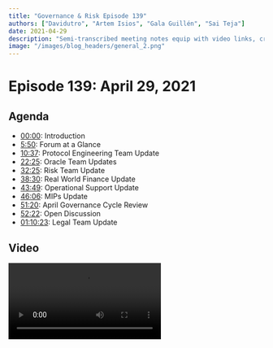 ```yaml
---
title: "Governance & Risk Episode 139"
authors: ["Davidutro", "Artem Isios", "Gala Guillén", "Sai Teja"]
date: 2021-04-29
description: "Semi-transcribed meeting notes equip with video links, crosslinks, and more. Welcome to MakeDAO scientific Governance and Risk meeting #139 taking place on Thursday, April 29th at 17:00 UTC."
image: "/images/blog_headers/general_2.png"
---
```


# Episode 139: April 29, 2021

## Agenda

- [00:00](https://youtu.be/ZKMRegxLLXU): Introduction
- [5:50](https://youtu.be/ZKMRegxLLXU?t=350): Forum at a Glance
- [10:37](https://youtu.be/ZKMRegxLLXU?t=637): Protocol Engineering Team Update
- [22:25](https://youtu.be/ZKMRegxLLXU?t=1345): Oracle Team Updates
- [32:25](https://youtu.be/ZKMRegxLLXU?t=1945): Risk Team Update
- [38:30](https://youtu.be/ZKMRegxLLXU?t=2309): Real World Finance Update
- [43:49](https://youtu.be/ZKMRegxLLXU?t=2621): Operational Support Update
- [46:06](https://youtu.be/ZKMRegxLLXU?t=2763): MIPs Update
- [51:20](https://youtu.be/ZKMRegxLLXU?t=3080): April Governance Cycle Review
- [52:22](https://youtu.be/ZKMRegxLLXU?t=3142): Open Discussion
- [01:10:23](https://youtu.be/ZKMRegxLLXU?t=4223): Legal Team Update

## Video

<Video src="https://youtu.be/ZKMRegxLLXU" />

## Introduction

### Agenda and Preamble

#### LongForWisdom

[00:00](https://youtu.be/ZKMRegxLLXU)

- Hello everyone, and welcome to MakeDAO scientific Governance and Risk meeting #139 taking place on Thursday, April 29th at 17:00 UTC. My name is LongForWisdom, and I'm the Governance facilitator for MakerDAO.
- Feel free to interrupt. If you have comments or questions for any of those giving updates, please ask.

## Governance Update

#### Payton Rose

[01:13](https://youtu.be/ZKMRegxLLXU?t=73)

- It has been a busy Governance week. Two executives have passed our [standard weekly executive](https://vote.makerdao.com/executive/system-surplus-buffer-increase-and-burn-parameter-changes-yfi-a-addition-to-liquidations-2-0?network=mainnet#proposal-detail) that includes the system surplus buffer increase, burn parameter changes, and also YFI-A addition to Liq 2.0. Before the call, we were discussing the burner and surplus buffer. Sam will now jump in and talk about the lerp module he wrote that will go live.
  - SamM: We are using the lerp module to increase the surplus buffer. It's set to go from 30 to 60 million beginning tomorrow morning. It will take 99 days to meet the 60 million, targeting approximately 75% towards the surplus buffer and 25% toward the burner.
    - Payton: Awesome! And it's permissionless as well, which is exciting.
- The other executive that passed was our [Monthly Governance Cycle](https://vote.makerdao.com/polling/QmTxRwyh?network=mainnet#poll-detail) containing all the MIPs for the last month. Big congratulations to our four new core units being Content Production, Growth, MakerDAO Shop, and Protocol Engineering.
- We also had the [Declaration of Intent for eurDai](https://forum.makerdao.com/t/mip13c3-sp10-declaration-of-intent-eurdai/6766/17) and [MIP amendments](https://vote.makerdao.com/executive/approve-april-2021-governance-cycle?network=mainnet#proposal-detail) that passed for MIPs 4, 9, and 0. Those MIP sets added second collateral greenlight poll and allowed MIPs to be amended via the weekly cycle for their first three months of passage. Check that out if you want more detailed information.
- Concerning polls, [all four Liq 2.0 polls](https://forum.makerdao.com/t/maker-relay-ep-42/7673/1) passed. This will be moving wBTC-A and all three ETH Vaults into the Liq 2.0 framework slated for tomorrow's vote.
- Reminder: there are four days left to submit your greenlight votes on the most recent collaterals.
- Concerning Gov Alpha, we will have a meeting today with some parties interested in voting delegates. We will discuss the process and the framework. Hopefully, we'll have a detailed update on that next week.
- We are working on a GitBook Maker operation manual to assist with protocol knowledge and procedures. It is going to be helpful. We are drafting some changes to the Forum organization, so don't get too attached to the home page. We are going to be switching things around for the better.

#### Questions

- Aaron: Does the lerp module take into account the payroll deductions from the surplus buffer?
  - SamM: No. When it was crafted, we were not certain that it was going to pass.
  - Brian McMichael: Payrolls are ultimately going to be handled by the Keg, a streaming solution. The lerp is more of a point-to-point, but Keg's purpose was built for this. We'll get that out soon.
  - SamM: Coincidentally, the liquidations from yesterday completely countered the budget.
  - LongForWisdom: Yes, that's probably true.

## Weekly Updates

### Forum at a Glance

#### Payton

[5:50](https://youtu.be/ZKMRegxLLXU?t=350)

[Forum at a Glance - Forum Thread](https://forum.makerdao.com/t/forum-at-a-glance-april-23-29/7728)

##### Three-Point Summary

- “Holy liquidations Batman!” April 28th saw over \$15M of ETH effectively liquidated from ETH-B, ironically right before ETH hit an ATH.
- Liquidations revenue kick-started the burner, with over 300 MKR burned in 24 hours :fire:
- The peg remains strong, with ETH volatility likely to blame for a slight VWAP increase of DAI to \$1.002

##### Announcements

- Make sure to check out the [MIP45 Audit Summary](https://forum.makerdao.com/t/mip45-audit-summary/7612) if you haven’t had the chance yet!
- It’s the end of an era with the announcement that @Davidutro is [Retiring the Community Call](https://forum.makerdao.com/t/retiring-the-community-call/7694). It's sad. I'll leave it up to David!

#### David Utrobin

##### Community Call Farewell

[06:37](https://youtu.be/ZKMRegxLLXU?t=397)

- On Tuesday, I announced the end of the Community Call in its current form. The Community call has been the longest-running call at MakerDAO for the last few years. I've had the pleasure of hosting it. The Community Call covered weekly updates from Maker, issue discussion, special guests, and interesting technology in our space. The scope has been transformed and changed along with MakerDAO. As MakerDAO grows, we are seeing a large growth of specifically scoped community calls happening.
- I made a [forum post](https://forum.makerdao.com/t/retiring-the-community-call/7694) showing a graphic of the different types of public calls emerging. It appears to be the right time to retire the Community Call in its current form as a generalized community call. However, out of the ashes, phoenixes will rise (emphasis on the plural). I'm anticipating a lot of more tightly scoped calls. The Content Production Core Unit partnering with Growth and other Core Units will take over that Tuesday slot and do a version of the Community Call focusing on guests, BD verticals, etc. In the meantime, the Community Call is officially retired in its current form.

##### Discussions

- [Debt floor and smallholder consequences](https://forum.makerdao.com/t/debt-floor-and-smallholder-consequences/7637)
  - @jumnhy's first post to the forum asks about the state of the Debt Floor (dust) and what the community can be doing for small account holders.
- [Who do I call, if I want to call MakerDAO?](https://forum.makerdao.com/t/who-do-i-call-if-i-want-to-call-makerdao/7617)
  - @purrfection harks back to international politics and wonders how the DAO can effectively communicate with outside groups.

##### Signal Requests

- [Increase the DSR](https://forum.makerdao.com/t/signal-request-increase-the-dsr/7703)
  - @mrabino1 signals for an increase to the DAI Savings Rate, with multiple options for a “temperature check” of the community’s commitment to a positive DSR.
- [Adjust KNC-A Debt Ceiling](https://forum.makerdao.com/t/signal-request-adjust-knc-a-debt-ceiling/7706)
  - @monet-supply signals for action on KYC-A, following an announcement that KyberDAO will be moving to a new token.

### Protocol Engineering Team Update

#### Christopher Mooney

[10:37](https://youtu.be/ZKMRegxLLXU?t=637)

- It's a major accomplishment now that our team is called Protocol Engineering instead of Smart Contracts. Smart contract engineers are now moving from the foundation to a well-structured DAO. Hurrah!
- The Protocol Engineering team will be hosting office hours every Tuesday morning to make inquiries from other engineers in this space. You can also use #dev or #help on RocketChat for smaller inquiries.
- The Liq 2.0 executive is in Kovan, which includes all three Ethereum collateral types and wBTC. We're planning to put it on executive this Friday. It is big in terms of the number of assets under Liq 2.0. If there are any keepers on the call, Liquidations 2.0 is now taking liquidations. Still, we haven't seen anyone yet using the flash lending capability. There is a reference implementation of a keeper put out by the Integrations Team at the foundation. I want to encourage people to play with that and report any bugs for the two current active types, YFI, and LINK. If you manage to catch a liquidation or force liquidations yourself, and if there's a bug, please report it in #dev on RocketChat.
- The strength of Liquidations 2.0 helps us lean on Defi and single block composability to provide the liquidity to backstop the protocol without having a minimum of one keeper running on all the collateral types using that type of liquidation. We're in the same paradigm that we're with Liq 1.2, in which we need UIs or capitalized keepers to show up. It's going to be important that a keeper is running by next week.
  - Brian: I want to reiterate on the keepers. We had the big wave of liquidations the other day. Those went well with the Liq 1.0 system, and at this point, we've got a better infrastructure build-up around Liq 1.0 than we will around Liq 2.0 in the week. There are a lot of opportunities. If we have another drawdown, we're not in the same place infrastructure-wise as we're with the current system. If somebody else doesn't do it, we'll put out something for a hackathon project because we could use several different reference implementations. We would all like to have more versions of keepers that can interact with the system; ideally, we will integrate with AMMs, which will solve many problems. Still, after the Black Thursday event, we made many assumptions that 'if we build, they will come,' but that did not work. We need your help going forward.
  - Kurt: For future upgrades, the system should prioritize having more infrastructure in place and tested beyond smart contracts before rolling out to significantly large collaterals within two weeks. That is a general risk management consideration for future engineering projects.
  - Chris: There's certainly risk with staying on Liq 1.2. The liquidation process that we just had that was over 18 million USD almost filled the liquidations box with that one vault that gas liquidated. It's difficult to know the old auction systems and how well-capitalized these things will be. It's nerve-wracking at the beginning to see the bids. We were down around 12 million. We were undercapitalized by 12 million on that before the auctions were completed. There's a risk if we don't move as well.
  - Brian: On behalf of everyone from the protocol Engineering team, I want to thank the Maker community for making this transition possible.
- Chris: Regarding mandated actors, there's a multi-sig that has multiple members across multiple teams that were funded or will be funded once the monthly executive is executed. It will roughly put three months' worth of monthly operating expenses for the Protocol Engineering team into a smart contract that would be available in case of an emergency. Right now, it's funded through Dai. However, this is intended to use for emergencies. There is an entire class of emergencies concerning Dai losing value or becoming volatile. It's better to swap that Dai for non-volatile equivalent assets like USDC. If we end up in an emergency, we've at least three months of funding that will help the team clean things up or reboot the protocol and whatever is needed as long as it isn't tied to the fate of Dai.
  - Brian: Benefit of this is we will get Dai back out in the market, and it's liquid. Second, if we take on collateral types like USDC and those that go bad on this, it's unlikely that those will also go bad in the same situation that Dai does. We're trying to diversifying some of the risks through other assets.

#### Questions

- LongForWisdom: With regards to transition, do you guys have the date that you're officially free?
  - Chris: I don't have an exact date, but it's around the first week of May.
  - Brian: The Foundation hasn't told us when they are firing us. We will let you know, haha.
- LongForWisdom: Should we consider delaying big ones until we have the solid infrastructure around Liq 2.0?
  - Chris: It has been considered, and it's that risk trade-off that we just mentioned. The assessment is that with too large a pullback, the old liquidation system can't perform well. We're confident that the new system can. It requires a back stopper running. The biggest risk is that we haven't seen that backstop keeper appears in the community, and foundations can't run one.
  - LongForWisdom: That seems strange to me. Liquidation works as long as there isn't a significant pullback. Wherein for Liq 2.0, we don't know the pullback effect. It could be bad if those keepers aren't up.
  - Chris: We know that the keepers that exist can handle around 20 million in liquidations. We could anticipate that the bidding we saw with these large liquidations can also occur on a 20 million liquidation. There're some assumptions baked into it, but I think that's fine.
  - Brian: If you got the skills, assume that you know there will be a huge opportunity for cheap collateral in a major pullback. However, if everybody has the same idea, then we will liquidate you at market price. If you're on your own and nobody else has done that, you're going to get some deals.

### Oracle Team Update

#### Nik Kunkel

[22:25](https://youtu.be/ZKMRegxLLXU?t=1345)

- We're getting ready to post the Oracle Core Unit proposal. I spend most of my days now speaking with lawyers, which is not so fun. Regarding the ABDK side of things, we are already in touch with them to complete the final audit reports and announce it soon as we get that information.
- We're going to redeploy all of the existing Uniswap LP oracles to the new version that, through the help of the SC team, especially Kurt, has been optimized. It's quite efficient and will save a lot of gas fees. We want to do the rollout within the next couple of weeks. It will be dependent on how much we're trying to stuff inside the executive votes. I am not sure what the SC team planned out there, but we may have to wait until the following week if it's a bloated spell. The gas limit was raised this past week. We may have more wiggle room than we think.
- There was a [dark feed that wanted to off-board](https://forum.makerdao.com/t/7555/1). They've already shut down their feed. We need to remove their key from the oracle SC. We also need to add a Defi saver. We will work with those guys to make sure that we get those into some spells. It's a heavy operation because every time we onboard or offboard oracles, we need to get on a call with them and add or remove the feed. We currently have 15-20 oracles, which is a very heavy operation. We may perform two phases.
- Concerning Oracle R&D, we have a new pricing tool that we've been working on for an extremely long time. It's been almost a year in the final stages of testing. We want to push it out within the next few weeks. It's called `Gopher.` Currently, if you want the price of ETH-USD, you go to all the different exchanges that have ETH-USD. When you have the data, you can go through whatever data processing you want and then spit out the price. That model is inefficient because if you're querying many exchanges, some of the APIs don't respond in time, and others may time out. A better way would be to ping exchanges for all the data and prices constantly. You will have all of those prices cached. When you want to know the price, let's say ETH-USD, you now have all the data for signal processing.
- In parallel, we've another new feature that we call `Spire,` which enables another P2P solution to back up the Oracle system. Many of you might be aware that we had issues with Scuttlebutt within the past year, particularly thanksgiving. Scuttlebutt is a P2P network where all of the feeds are exchanging price messages.
- Regarding the Oracle Stack, we want to make sure that everything is hyper resilient. If any of the components breaks, such as pricing tools, then there is a backup pricing tool. If this networking layer breaks, then there is another networking layer. Hence, with `Spire,` we will have Lib P2P acting in parallel with Scuttlebutt. If Lib P2P fails, we have Scuttlebutt and vice-versa. The next step would be to get the client diversity, just like ETH 2.0 has multiple clients; We have Teku, Nimbus, Prism, and Lighthouse. We want to have multiple reference implementations that follow the same common spec. Right now, we have one oracle client, `Omnia.` We are beginning to create a second reference implementation called `Ghost.` after that, I would like to see a third-party team as part of the core unit to give some money in helping to create different client and maintain them. This diversification helps us to stay away from repeating the same design approach.

### Risk Team Update

#### Primoz Kordez

[32:25](https://youtu.be/ZKMRegxLLXU?t=1945)

- We are preparing to release the next batch of proposed parameters for Liquidations 2.0 for the remaining vault types. We will propose parameters for the ten smaller vault types. We will cover them this week, and next week, we'll propose some parameters for Uni LPs. According to the plan, we have all vault types activated apart from stable coins and PSM in Liquidations 2.0. It should take less than three weeks but depends on the voting process and the Smart Contracts team to implement everything according to the plan.
- As was mentioned today, @Monet-supply made a [signal to lower the KMC debt ceiling to zero](https://forum.makerdao.com/t/signal-request-adjust-knc-a-debt-ceiling/7706) because the KMC token is being migrated to a new version. We need to disable the vault. There are a few methods to do that. We will likely propose to decrease the DC. We can gradually increase the stability fee, and at some point, we will probably disable Oracles. We will then see whether the new KMC token will be onboarded soon after because this was the lowest utilized vault. We have seen 10,000 debt exposure on average in the past, and this vault costs Maker more than it was earning through the stability fees.
- We started preparing for a new set of collaterals evaluations. There was a consensus between other facilitators that the future focus will be on Sushi LPs. A few applications for Sushi LPs were already [posted](https://forum.makerdao.com/c/collateral-onboarding/co/17) this week, and we will likely soon choose between those pairs to begin working on evaluations.
- Yesterday, we had an analysis on ETH-B auctions. Surprisingly, the bids were solid this time. This surpassed expectations because ETH-B auctions haven't been perfect in the past. I'm going to mention a few metrics; There were about 360 auctions in total. The total amount of debt liquidated was 16 million, penalty fees collected 2 million, which is a full collection of penalty fees. There were only 16 auctions where a fraction of penalty fees were not collected. Maker could collect another 20 thousand more Dai. There were between two to three addresses that were bidding, which is more than usual. There were also two-thirds of initial bids or zero bids, something that was observed in the past. The good news is that Liq 2.0 will make zero bids impossible. From the Maker side, the outcome was great. We saw a good response. We also confirmed the `box.` The pending liquidation size limit isn't too high. Keepers were fairly capitalized. the most significant metric is the profit keepers made or how much the vault owners lost. This number was good considering the best results because auctions settled on average at 4% below market price. This means that vault owners lost penalty fees and another 4%.
- We had surplus auctions, the so-called `flap` auctions. We hit the 30 million surplus. They are doing fine. MKR being sold in these auctions is on average 5% above market prices. There isn't a large number of keepers bidding in these auctions. On the other hand, we won't be seeing this huge amount of `flaps` anymore because we are increasing the surplus buffer unless we have a larger liquidation event again.
- Besides the ongoing release of Liq 2.0 parameters, we are also working on updating risk parameters. Usually, on our side, at the end of the month, we update three premiums DCs, which are then used for the parameter proposal group that meets next week. We expect to have new suggested parameters for May.

### Real-World Finance Team Update

#### Sebastien Derivaux

[38:30](https://youtu.be/ZKMRegxLLXU?t=2309)

- Update on NewSilver: More loan audits were made last week, and now we have half a million invested in this NewSilver vault.
- We have a call with the legal team next week to discuss monthly due diligence and concentration in Florida. Initially, we made the limit of 30% in maximum exposure of any state in the US, but there's been a lot of activity in Florida. We will ask him about stopping low-exposure loans in Florida if the threshold is met. Otherwise, everything is working fine. There was also the new drop of investors in the pool, making repayment of Maker loan. That's why it's 400k; we can know that all the smart contracts are working from this.
- Regarding collateral onboarding, we will try to push a new batch of Centrifuge assets either the end of next month or the first week of June to be ready on our side and evaluate up to 4 Centrifuge assets. We will be able to onboard whatever Governance decides.
- We made progress on trust models as well. Matthew [released new documents](https://forum.makerdao.com/t/rwa001-a-custody-agreement/7724) today. we're still confused about its success as well as the other ones.
- I had a call with a lawyer yesterday. A month ago, it was the first call with Arnold & Porter LLP. We had a call with a partner in the US who's an expert in structure finance, and he has some connections with Arnold & Porter. They also lobbied for crypto in Washington. They have good expertise in regulation as well. I will write documentation about MakerDAO and the regular assets for MakerDAO to help them get up to speed. If everything works, we will begin to hire them next month to audit NewSilver investments.
- Finally, we surpassed 10 million in monthly revenue, which is an all-time high. I will present the monthly financial reports early next week, and maybe we will be able to discuss them in the next G&R call.
  - David: How much revenue we made from PSM this month?
  - Seb: I don't have a hard number, but I saw they were below 1 million, which is relatively insignificant for Maker.

### Operational Support Update

#### Juan Guillén

[43:49](https://youtu.be/ZKMRegxLLXU?t=2621)

- We have been busy transitioning to SES and incorporating a lot of feedback that's been given to us. Amy is working in the background on various projects in the foundation.
- Regarding Know Your MIP, we had Stani from Aave and some presenting [KYM #8](https://forum.makerdao.com/t/know-your-mip-kym-08-mip50-direct-deposit-module-monday-april-26th-17-00-utc/7566/3). MIP50 was very interesting. The recording is on YouTube.
- Yesterday, we had [MCO2](https://forum.makerdao.com/t/collateral-onboarding-call-31-mco2-token-wednesday-april-28-16-00-utc/7615), a carbon credit market application, the MIP6 application that is already on YouTube.
- On the core units side of things, we had [Request Network last Friday](https://www.youtube.com/watch?v=9nwTPJo3d50) explaining how to use it and showing their new features. Tomorrow, we will have a [workshop to set up OKRs](https://forum.makerdao.com/t/core-unit-rituals-01-okrs-workshop-with-andy/7682) with Andy from SCS.

### MIPs Update

#### David Utrobin

[46:06](https://youtu.be/ZKMRegxLLXU?t=2763)

![](https://i.imgur.com/iKL6ZuL.png)

![](https://i.imgur.com/RZiiYgN.png)

![](https://i.imgur.com/7CtbfHD.png)

![](https://i.imgur.com/eoYc7vh.png)

![](https://i.imgur.com/90n3Cpa.png)

![](https://i.imgur.com/GWoXvUR.png)

![](https://i.imgur.com/RsXiY05.png)

![](https://i.imgur.com/OmQQP4g.png)

![](https://i.imgur.com/KULr1Nl.png)

## Procedural

### April Governance Cycle Review

#### LongForWisdom

[51:20](https://youtu.be/ZKMRegxLLXU?t=3080)

- We managed to avoid the issues we had with MKR voters this month, at least for the MIPs. We had trouble getting things passed in time for the executive on Monday. It worked out in the end, but it's good to highlight this situation. This is the main reason why we are proposing the change to the Monthly Governance cycle, which David referred to as [MIP51](https://forum.makerdao.com/t/mip51-monthly-governance-cycle/7366). Hopefully, that will help resolve the issue in the future. It includes changes to the way that the monthly event cycle works. We may take time next month to discuss it when it goes into voting.

## Open Discussion

[52:22](https://youtu.be/ZKMRegxLLXU?t=3142)

### Governance Core Cycle

- LongForWisdom: This is the moment for everyone to present comments or questions regarding the last monthly cycle. Chris Mooney states that he is in support of the change. It should change the Governance cycle slightly and make things easier around executives. I encourage everyone to read over MIP51 to have an understanding of how things are changing. Also, we saw a lot of new Core Units get ratified. We offer congratulations to those facilitators and those within those Core Units that went through. It's been fantastic to see more people joining the DAO.

### MKR compensation working group

- David Utrobin: I am curious whether there is an update concerning the MKR compensation working group? We have to discuss all these queries coming to fruition.
  - LongForWisdom: I haven't mentioned it up to this point because the group was not yet ready to publicly state anything definitive. We met last Friday, and we've been meeting every day since then to discuss various things. We are making progress. We continue leaning towards guidelines and strict restrictions. The hope is to lay out some guidelines, Core Units that are less sure about MKR compensation. Also, guidelines that allow Governance to compare individual core units' compensation structures against the guidelines that we put initially release. We set a rough target for May 10th to have something substantial and formal released for everyone. In the meantime, we will continue to work on it.
  - Payton: We approved protocol engineering testing. They've got some contracts working, but will there be further discussion on that structure, or will that be included in an upcoming executive?
  - Derek: Are you referring to the mechanism or the quantity?
  - Payton: The mechanism has already been approved in terms of minting or how it's done.
  - Derek: Perfect. Brian has written a contract called DssVest. We have a specification written up for it. I imagine us submitting it to the forum within the next few weeks. I want to keep the focus on Liq 2.0 for the time being. Nonetheless, it's written up and will be posted as soon as we get past this hurdle of Liquidations.

### Governance and Risk Meeting Structure Discussion

- LongForWisdom: Does the structure of this meeting meet the audience's requirements? Could it be more effective, and how well would it scale as we add more Core Units? Some people state that they like it the way it is. Other people would like to see some changes. Does anybody want to chime in?
  - Chris Mooney: I tried to change the format of the Protocol Engineering team meeting disclosure. I was doing stand-up with the entire DAO, and we had to surface the important stuff at some point. I like the format of this meeting. I think it's necessary. It's going to have to change shape, and it's funny that it's "Governance and Risk" because we are a little off that mandate. It's more like an all-hands.
  - LongForWisdom: Yes, that's fair. I have this bad habit of assuming everything is Governance because it all involves Governance knowing things.
  - Kurt: I was going to make that exact point. All decision-making for the DAO falls under Governance.
- Aaron (in the chat): When will Growth have a section in this meeting?
  - LongForWisdom: Probably next week. I haven't yet spoken with anybody from the new Core Units. They are all welcome to do a weekly update. I encourage you to get in touch with me to slot a regular segment. I hope we will begin to see biweekly updates.
- David Utrobin: This call is primarily focused on updates and issue discussion. Eventually, updates will continue to grow. The benefit of having the "issue discussion" as part of this call is that everyone is present; it's an all-hands event, and you have all of the key people ready to give feedback. If we were to split off the Governance and Risk meeting in the future, my recommendation would be to do a town hall for updates and a town hall for issue discussion. Make sure that people attend both at similar levels of importance. My main concern is with this call becoming way too bloated through the growth of Core Units and issues, etc.
  - LongForWisdom: The issue discussion concern is important. As you say, it's a chance for people to discuss whatever they want with all the involved people. I haven't explicitly considered splitting up, but we could potentially do something like that. We could publically split up this meeting and follow an agenda of the first 45 minutes for updates, and at the end, we initiate the discussion. Anybody can show up to both calls.
  - David Utrobin: Yes, I like that idea a lot.
  - LongForWisdom: Five-hour-long calls are a shock. I want to avoid adding time to this meeting. I know a lot of people find this useful. Some people are already frustrated by its length. It's one and a half hours long on a regular. I wouldn't want to push far above that. @juanjuan, I know you had some comments on the meeting. Do you have anything to share?
  - Juan Guillén: I'm a little more empathetic. I want to make sure that we don't talk to only each other and that we are more inclusive. I'm thinking about the objective of this call; what the audience wants and why. I asked many questions to several people. I would like to know if the people who see this once a week believe that's enough for them? What was the objective of the call: more to discuss things, give updates? That's the road I went down. Unfortunately, I don't have a solution. I would like to hear any ideas and opinions.
  - David Utrobin: Regarding the discussion section, one of our disadvantages is that we don't plan very deeply for what we will discuss. Generally, it works out. But it is critical to know who the relevant people are to discuss certain issues and make sure they are available and present for when those issues are discussed. If we do split off into more focused "issue discussion calls," inclusivity is a huge deal by being able to have everybody there and synced. It's very important to have that.
- LongForWisdom: We often run these calls, and we have fairly full audiences, right? But it tends to be the same people speaking, those that are most familiar. If you are someone in these calls which doesn't often speak, and there's anything you want to share with me privately that you think we could do to make it easier, please feel free to speak right now.
  - Kurt: It's important to not get in the habit of making decisions on this call. Any call will not line up well with at least one participant's time zone, And people may have other reasons they can't make a call. It's important to emphasize the more asynchronous forms of communication for finalizing decisions, namely the Forum and RocketChat, for more ephemeral things.
  - LongForWisdom: That's another good point. That's always been the goal, to avoid actual decision-making in these calls. Generally, we do fairly well with that. We often have people proposing courses of action, but we don't determine them, not in the regular call. However, there are some emergency examples that we had.
  - Kurt: Many contexts come through in this call. Now that we have the great summaries, people can catch up on them and review the discussions. Thereby, they can raise it in a separate forum post. Even though we don't explicitly make decisions, sometimes the context of this call carries through to what the decision will be. It's important to make sure that it gets out there and everyone has a chance to respond.
- Payton: Would an anonymous question line help make sure we can get people to answer without necessarily putting them on the spot in front of everyone?
  - LongForWisdom: Yes, that's a good idea, especially for those who watch the call but don't tend to show up live. We could put something like that together.
  - Christopher Mooney: Yes, that's a really good idea. I've seen this done in larger companies, but it also works in our community because people want to maintain their anonymity.
- Matthew Rabinowitz: Another idea would be the mandated actors who go through the normal cycle. In many ways, so much of what is being said on those calls could be pre-recorded and put on YouTube or somewhere else as a reference. People could watch them in advance. Those who don't watch it could hear the top three salient points of that video. This would allow us to get through an entire section much faster where there are all the references elsewhere.
  - Kurt: Any reasons why you suggest video segments as opposed to a text-based format?
  - Matthew Robinowitz: Either way. Some people prefer to talk. Others prefer to type.
  - LongForWisdom: We considered that before, and the concern I have is that it requires more coordination for anyone that wants to keep up to date. With the current setup, the call is during a fixed time; we show up, and then that's all good. If it becomes meaningful to participate, I need to read this document, watch these videos, and show up. But maybe that's something the people and community could perhaps do or would even want to do. Payton has good experience with speeding up meetings, but it may be difficult to enforce it on other people. We can always try.

### Legal Team Update

#### Matthew Rabinowitz

[01:10:23](https://youtu.be/ZKMRegxLLXU?t=4223)

- We worked with Chris through the MIP21 circuit and confirmed that the RWA001A moved 50 Dai back and forth.
- Yesterday, we had a two-hour conference call with WFSF Bank. We went through the entire structure, and they are ready to go. We somewhat of a "chicken in the egg" scenario; the custody account needed to act as a bank account needs to be formed to connect with the broker-dealer. You can't have that until you the trust is formed. We don't have the trust formed yet because the community hasn't greenlighted the transaction. We will perform an interim step; we will use a short form trust agreement that intentionally shortens it. This will be amended and restated by the actual operative document that we'll be putting in the forum in short order. That will allow us to form the account to connect it to the broker-dealer and short-circuit in a couple of weeks. We went through the trust agreement comments that we put forth. I wouldn't say they push back. They have some concerns, but they are integrating them.
- ![](https://i.imgur.com/0a8W6it.png)
- This is an exhibit that has not yet been accepted.t this is the general narrative of what we're trying to advance and into the trust agreement. The entire trust structure includes all the legal documents, credit agreements, and downstream documents. There are hundreds and hundreds of pages that very few people will read. Frankly, the trustee, the LendCo, the trust sponsor are the parties that need to be involved in every line. And they are. The most important idea to grasp is the narrative that we are trying to mimic, what we use with crypto vaults but in a real-world structure. In the context of being a verification agent, the trustee will be responsible for funds that come in and come out before they can issue a loan. Once a loan is repaid, they need to verify the outstanding debt for this given vault and then compare it to the DC. If one is greater than the other, then there's a certain action they have to take, which cuts off the downstream credit and allows the downstream loans from that to unwind organically. It's no different if we took the DC on ETH-A, when it's outstanding at whatever it is, 2 billion, and change it to 1 billion. None of those loans would be foreclosed upon or be liquidated. They would sit there while people would complain that they can't take out new loans.
- The context is the same with the DAO's ability to issue a liquidation order to trigger the liquidation event that the trustee will monitor and check on a routine basis to see if the DAO has initiated that. I always want to stress that this is a nuclear event and, as I [posted in the forum](https://forum.makerdao.com/t/6s-rwa001-a-how-makerdao-is-protected/7723) earlier today, how MakerDAO is protected in this context. The LendCos have certain covenants pursuant to the credit agreement. If they don't meet those requirements, the trustee will be the party that will liquidate LendCo faster than the DAO ever will.
- We spent some time yesterday working through the verification process. This is an essential point for every trustee that is ever going to be a trustee for what this type of structure will be used. It's going through the educational process of learning how to read it at a core level. It doesn't involve cool UI and UX - I like Dai Stats and Maker burn; it's all neat but, if somebody was nefarious, how much of that could be manipulated? We have to make the game theory for how we get the trustee to read the blockchain. Fancy UX portals are neat, but how do they go down the next layer? I sent out a forum post, and Chris went through it and confirmed the sequences. I have a verification portal that I'll be using with WSFS Bank. It's currently in the early alpha stage. the imperative point would be that they need to learn how to affect Etherscan. This is marrying two worlds that never were destined to date. How do you have a trustee that's spectacular with paperwork and perfected UCC1 senior position loans as well as looks at blockchain and the numbers?
- We do have a step sequence portal that's largely automated. We would feel on their perspective. It's like being a pig on roller skates; 'You want me to do what? I click on this contract, and it says `ilk,` what does that mean?' We can all smile at it, but it's true. Eventually, they'll realize it is not a big deal and turn into the routine course of business.
- That is all I have to cover right now. We are in the final stages. I posted the [custody agreements](https://forum.makerdao.com/t/rwa001-a-custody-agreement/7724/8). We were patenting the security agreement, which is a UCC1 document. It's very straightforward. After that, we have the credit agreement, which is 60 pages, followed by the trust agreement. These two last documents contain all the salient points. The community needs to compare them to the term sheet presented. Some minor changes are lightly in favor of the DAO. None of the changes were against it or in favor of me. one major change is the addition of another tenant, which was already outlined in the downstream documents, including Tesla.

##### Further Discussion

- [Someone](https://youtu.be/ZKMRegxLLXU?t=4673): Our RWA Core Unit has attorneys looking at this. Have they given back any input to the community?
  - Sébastien Derivaux: Yes. We are in discussion with Arnold & Porter LLP. We are waiting for the final document from Matthew. We will use them first on the assessment of NewSilver. We will also have those lawyers review this structure. It might take some time, and we could first look at the structure ourselves. We have a good lawyer, Christian, in the community. He might help with that. He is used to those structures. We need to find a good strategy between acting fast, being bulletproof, or 100% confident. First, we need to be sure that it's working. If minor details need to be fixed later, it's less of a big deal. For instance, I checked some documents, but I thought that Cayman Entity has ownership of the funds, and the funds are transferred in US dollars in them, no longer in the Delaware trust. It's the initial MIP. I saw that Martin is now director or at least has executive power in the Cayman's Entity. It seems to be a trustee of the Delaware trust as well. That's what we need to figure out.
  - Frank Cruz: It was going to be Dai that went into Cayman, right?
  - Sébastien Derivaux: Dai would go to the OTC broker, but then the broker would send the funds to the Delaware trust instead of the Cayman Entity. Cayman Entity was the owner of a smart contract but unable to do anything. This was why they couldn't prove that they were the owners of the wallet.
- Matthew Robinowitz: The way this structure is contemplated is that there is a trust sponsor, which is the party that creates or causes the creation of a Delaware statutory trust. In this case, it is a Cayman exempt entity. It becomes in possession of Dai and automates by the smart contract to sends that Dai. There is a gap where it becomes legal in a "term to rest." Dai is sent, bumped, or pushed to the broker-dealer, which will have irrevocable transfer instructions to immediately exchange that dive for US dollars and send them to the Cayman Entities account at WFSF Bank. That account then has irrevocable transfer instructions pursuant to that escrow agreement to transfer those US dollars to the trust that is now underneath and governed by that trust agreement. It's exactly the reverse whenever funds are returned.
  - Sébastien Derivaux: Yes, the irrevocable transfer on the bank account is something that I don't know is possible and how irrevocable it is.
  - LongForWisdom: These are questions for another meeting. Thank you for the update, and it's good to see progress made. I will talk to you all soon!

## Common Abbreviated Terms

`CR`: Collateralization Ratio

`DC`: Debt Ceiling

`ES`: Emergency Shutdown

`GF`: Governance Facilitator

`SF`: Stability Fee

`DSR`: Dai Savings Rate

`MIP`: Maker Improvement Proposal

`OSM`: Oracle Security Module

`LR`: Liquidation Ratio

`RWA`: Real-World Asset

`RWF`: Real-World Finance

`SC`: Smart Contracts

`Liq`: Liquidations

## Credits

- Artem Gordon produced this summary.
- David Utrobin produced this summary.
- Gala Guillén produced this summary.
- Sai Teja produced this summary.
- Everyone who spoke and presented on the call, listed in the headers.
